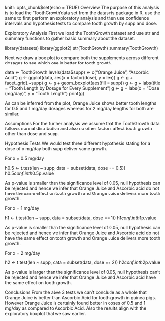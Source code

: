 knitr::opts_chunk$set(echo = TRUE)
Overview
The purpose of this analysis is to load the 'ToothGrowth'data set from the datasets package in R, use the same to first perform an exploratory analysis and then use confidence intervals and hypothesis tests to compare tooth growth by supp and dose.

Exploratory Analysis
First we load the ToothGrowth dataset and use str and summary functions to gather basic summary about the dataset.

library(datasets)
library(ggplot2)
str(ToothGrowth)
summary(ToothGrowth)

Next we draw a box plot to compare both the supplements across different dosages to see which one is better for tooth growth.

data <- ToothGrowth
levels(data$supp) <- c("Orange Juice", "Ascorbic Acid")
g <- ggplot(data, aes(x = factor(dose), y = len))
g <- g + facet_grid(.~supp)
g <- g + geom_boxplot(aes(fill = supp))
g <- g + labs(title = "Tooth Length by Dosage for Every Supplement")
g <- g + labs(x = "Dose (mg/day)", y = "Tooth Length")
print(g)

As can be inferred from the plot, Orange Juice shows better tooth lengths for 0.5 and 1 mg/day dosages whereas for 2 mg/day lengths for both are similar.

Assumptions
For the further analysis we assume that the ToothGrowth data follows normal distribution and also no other factors affect tooth growth other than dose and supp.

Hypothesis Tests
We would test three different hypothesis stating for a dose of x mg/day both supp deliver same growth.

For x = 0.5 mg/day

h0.5 <- t.test(len ~ supp, data = subset(data, dose == 0.5))
h0.5$conf.int
h0.5$p.value

As p-value is smaller than the significance level of 0.05, null hypothesis can be rejected and hence we infer that Orange Juice and Ascorbic acid do not have the same effect on tooth growth and Orange Juice delivers more tooth growth.

For x = 1 mg/day

h1 <- t.test(len ~ supp, data = subset(data, dose == 1))
h1$conf.int
h1$p.value

As p-value is smaller than the significance level of 0.05, null hypothesis can be rejected and hence we infer that Orange Juice and Ascorbic acid do not have the same effect on tooth growth and Orange Juice delivers more tooth growth.

For x = 2 mg/day

h2 <- t.test(len ~ supp, data = subset(data, dose == 2))
h2$conf.int
h2$p.value

As p-value is larger than the significance level of 0.05, null hypothesis can't be rejected and hence we infer that Orange Juice and Ascorbic acid have the same effect on tooth growth.

Conclusions
From the abve 3 tests we can't conclude as a whole that Orange Juice is better than Ascorbic Acid for tooth growth in guinea pigs. However Orange Juice is certainly found better in doses of 0.5 and 1 mg/day as compared to Ascorbic Acid. Also the results align with the exploratory boxplot that we saw earlier.
